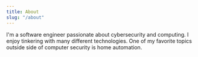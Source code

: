 ```yaml
---
title: About
slug: "/about"
---
```



I'm a software engineer passionate about cybersecurity and computing. I 
enjoy tinkering with many different technologies. One of my favorite topics 
outside side of computer security is home automation.